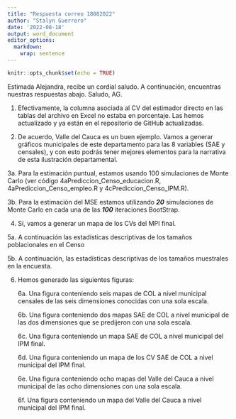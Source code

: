 ```yaml
---
title: "Respuesta correo 18082022"
author: "Stalyn Guerrero"
date: '2022-08-18'
output: word_document
editor_options: 
  markdown: 
    wrap: sentence
---
```


```r
knitr::opts_chunk$set(echo = TRUE)
```

Estimada Alejandra, recibe un cordial saludo.
A continuación, encuentras nuestras respuestas abajo.
Saludo, AG.

1.  Efectivamente, la columna asociada al CV del estimador directo en las tablas del archivo en Excel no estaba en porcentaje.
    Las hemos actualizado y ya están en el repositorio de GitHub actualizadas.

2.  De acuerdo, Valle del Cauca es un buen ejemplo.
    Vamos a generar gráficos municipales de este departamento para las 8 variables (SAE y censales), y con esto podrás tener mejores elementos para la narrativa de esta ilustración departamental.

3a.
Para la estimación puntual, estamos usando 100 simulaciones de Monte Carlo (ver código 4aPrediccion_Censo_educacion.R, 4aPrediccion_Censo_empleo.R y 4cPrediccion_Censo_IPM.R).

3b.
Para la estimación del MSE estamos utilizando ***20*** simulaciones de Monte Carlo en cada una de las ***100*** iteraciones BootStrap.

4.  Sí, vamos a generar un mapa de los CVs del MPI final.

5a.
A continuación las estadísticas descriptivas de los tamaños poblacionales en el Censo

5b.
A continuación, las estadísticas descriptivas de los tamaños muestrales en la encuesta.

6.  Hemos generado las siguientes figuras:

    6a. Una figura conteniendo seis mapas de COL a nivel municipal censales de las seis dimensiones conocidas con una sola escala.

    6b. Una figura conteniendo dos mapas SAE de COL a nivel municipal de las dos dimensiones que se predijeron con una sola escala.

    6c. Una figura conteniendo un mapa SAE de COL a nivel municipal del IPM final.

    6d. Una figura conteniendo un mapa de los CV SAE de COL a nivel municipal del IPM final.

    6e. Una figura conteniendo ocho mapas del Valle del Cauca a nivel municipal de las ocho dimensiones con una sola escala.

    6f. Una figura conteniendo un mapa del Valle del Cauca a nivel municipal del IPM final.
